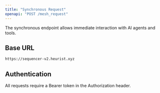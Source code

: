 ```yaml
---
title: "Synchronous Request"
openapi: "POST /mesh_request"
---
```


The synchronous endpoint allows immediate interaction with AI agents and tools.

## Base URL

```bash
https://sequencer-v2.heurist.xyz
```

## Authentication

All requests require a Bearer token in the Authorization header.